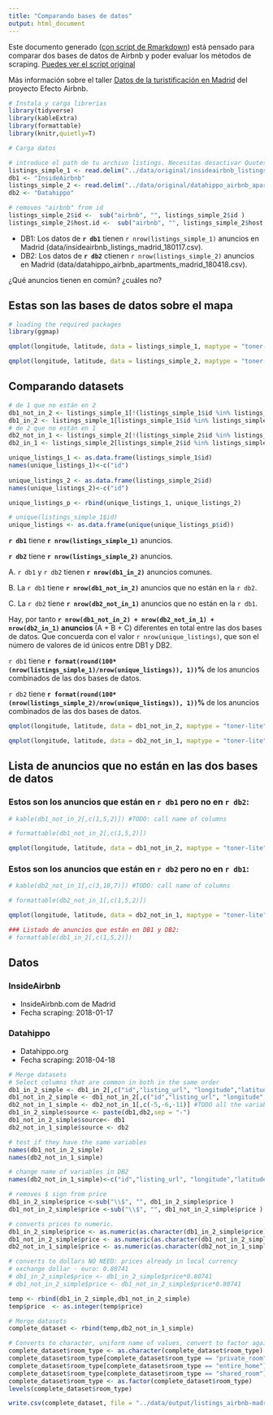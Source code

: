 ```yaml
---
title: "Comparando bases de datos"
output: html_document
---
```


Este documento generado ([con script de Rmarkdown](https://github.com/montera34/airbnb,madrid.analisis/blob/master/analisis/montera34/comparara-bases.datos.Rmd)) está pensado para comparar dos bases de datos de Airbnb y poder evaluar los métodos de scraping. [Puedes ver el script original](https://github.com/montera34/airbnbeuskadi/blob/master/analisis/montera34/compare-datasets.Rmd)

Más información sobre el taller [Datos de la turistificación en Madrid](https://montera34.com/project/turistificacion-madrid/) del proyecto Efecto Airbnb.

```r

# Instala y carga librerías
library(tidyverse)
library(kableExtra)
library(formattable)
library(knitr,quietly=T)

# Carga datos

# introduce el path de tu archivo listings. Necesitas desactivar Quotes, porque el texto incluye \"
listings_simple_1 <- read.delim("../data/original/insideairbnb_listings_madrid_180117.csv",sep = ",")
db1 <- "InsideAirbnb"
listings_simple_2 <- read.delim("../data/original/datahippo_airbnb_apartments_madrid_180418.csv",sep = ",")
db2 <- "Datahippo"

# removes "airbnb" from id
listings_simple_2$id <-  sub("airbnb", "", listings_simple_2$id )
listings_simple_2$host.id <-  sub("airbnb", "", listings_simple_2$host.id )
```

+ DB1: Los datos de **`r db1`** tienen `r nrow(listings_simple_1)` anuncios en Madrid (data/insideairbnb_listings_madrid_180117.csv).
+ DB2: Los datos de **`r db2`** ctienen `r nrow(listings_simple_2)` anuncios en Madrid (data/datahippo_airbnb_apartments_madrid_180418.csv).

¿Qué anuncios tienen en común? ¿cuáles no?

## Estas son las bases de datos sobre el mapa

```r
# loading the required packages
library(ggmap)

qmplot(longitude, latitude, data = listings_simple_1, maptype = "toner-lite", color = I("red"),alpha = I(.1)) + labs(title= paste("DB1: data set 1. InsideAirbnb.", nrow(listings_simple_1),"anuncios." ))

qmplot(longitude, latitude, data = listings_simple_2, maptype = "toner-lite", color = I("blue"),alpha = I(.1)) + labs(title= paste("DB2: data set 2. DataHippo.", nrow(listings_simple_2),"anuncios." ))
```

## Comparando datasets

```r
# de 1 que no están en 2
db1_not_in_2 <- listings_simple_1[!(listings_simple_1$id %in% listings_simple_2$id),]
db1_in_2 <- listings_simple_1[listings_simple_1$id %in% listings_simple_2$id,]
# de 2 que no están en 1
db2_not_in_1 <- listings_simple_2[!(listings_simple_2$id %in% listings_simple_1$id),]
db2_in_1 <- listings_simple_2[listings_simple_2$id %in% listings_simple_1$id,]
```


```r
unique_listings_1 <- as.data.frame(listings_simple_1$id)
names(unique_listings_1)<-c("id")
                         
unique_listings_2 <- as.data.frame(listings_simple_2$id)
names(unique_listings_2)<-c("id")

unique_listings_p <- rbind(unique_listings_1, unique_listings_2)

# unique(listings_simple_1$id)
unique_listings <- as.data.frame(unique(unique_listings_p$id))
```

**`r db1`** tiene **`r nrow(listings_simple_1)`** anuncios.

**`r db2`** tiene **`r nrow(listings_simple_2)`** anuncios.

A. `r db1` y `r db2` tienen **`r nrow(db1_in_2)`** anuncios comunes.

B. La `r db1` tiene **`r nrow(db1_not_in_2)`** anuncios que no están en la `r db2`.

C. La `r db2` tiene **`r nrow(db2_not_in_1)`** anuncios que no están en la `r db1`.

Hay, por tanto **`r nrow(db1_not_in_2) + nrow(db2_not_in_1) + nrow(db2_in_1)` anuncios ** (A + B + C) diferentes en total entre las dos bases de datos. Que concuerda con el valor `r nrow(unique_listings)`, que son el número de valores de id únicos entre DB1 y DB2.

`r db1` tiene **`r format(round(100*(nrow(listings_simple_1)/nrow(unique_listings)), 1))`%** de los anuncios combinados de las dos bases de datos.

`r db2` tiene **`r format(round(100*(nrow(listings_simple_2)/nrow(unique_listings)), 1))`% ** de los anuncios combinados de las dos bases de datos.

```r
qmplot(longitude, latitude, data = db1_not_in_2, maptype = "toner-lite", color = I("red"),alpha = I(.2)) + labs(title= "data set 1 anuncios que no están en data set 2" )

qmplot(longitude, latitude, data = db2_not_in_1, maptype = "toner-lite", color = I("blue"),alpha = I(.2)) + labs(title= "data set 2 anuncios que no están en data set 1" )
```

## Lista de anuncios que no están en las dos bases de datos

### Estos son los anuncios que están en `r db1` pero no en `r db2`:

```r
# kable(db1_not_in_2[,c(1,5,2)]) #TODO: call name of columns

# formattable(db1_not_in_2[,c(1,5,2)])

qmplot(longitude, latitude, data = db1_not_in_2, maptype = "toner-lite", color = I("blue"),alpha = I(.1),zoom=11) + labs(title= paste("Anuncios que están en DB1 pero no en DB2" ))
```

### Estos son los anuncios que están en `r db2` pero no en `r db1`:

```r
# kable(db2_not_in_1[,c(3,10,7)]) #TODO: call name of columns

# formattable(db2_not_in_1[,c(1,5,2)])

qmplot(longitude, latitude, data = db2_not_in_1, maptype = "toner-lite", color = I("blue"),alpha = I(.1),zoom=11) + labs(title= paste("Anuncios que están en DB2 pero no en DB1" ))
```


```r
### Listado de anuncios que están en DB1 y DB2:
# formattable(db1_in_2[,c(1,5,2)])
```

## Datos

### InsideAirbnb

+ InsideAirbnb.com de Madrid
+ Fecha scraping: 2018-01-17

### Datahippo

+ Datahippo.org
+ Fecha scraping: 2018-04-18

```r

# Merge datasets
# Select columns that are common in both in the same order
db1_in_2_simple <- db1_in_2[,c("id","listing_url", "longitude","latitude","host_id","room_type","bedrooms","accommodates","minimum_nights","price","name","picture_url")]
db1_not_in_2_simple <- db1_not_in_2[,c("id","listing_url", "longitude","latitude","host_id","room_type","bedrooms","accommodates","minimum_nights","price","name","picture_url")]
db2_not_in_1_simple <- db2_not_in_1[,c(-5,-6,-11)] #TODO all the variables from datahippo
db1_in_2_simple$source <- paste(db1,db2,sep = "-")
db1_not_in_2_simple$source<- db1
db2_not_in_1_simple$source <- db2

# test if they have the same variables
names(db1_not_in_2_simple)
names(db2_not_in_1_simple)

# change name of variables in DB2
names(db2_not_in_1_simple)<-c("id","listing_url", "longitude","latitude","host_id","room_type","bedrooms","accommodates","minimum_nights","price","name","picture_url","source")

# removes $ sign from price
db1_in_2_simple$price <-sub("\\$", "", db1_in_2_simple$price )
db1_not_in_2_simple$price <-sub("\\$", "", db1_not_in_2_simple$price )

# converts prices to numeric. 
db1_in_2_simple$price <- as.numeric(as.character(db1_in_2_simple$price))
db1_not_in_2_simple$price <- as.numeric(as.character(db1_not_in_2_simple$price))
db2_not_in_1_simple$price <- as.numeric(as.character(db2_not_in_1_simple$price))

# converts to dollars NO NEED: prices already in local currency
# exchange dollar - euro: 0.80741
# db1_in_2_simple$price <- db1_in_2_simple$price*0.80741
# db1_not_in_2_simple$price <- db1_not_in_2_simple$price*0.80741

temp <- rbind(db1_in_2_simple,db1_not_in_2_simple)
temp$price  <- as.integer(temp$price)

# Merge datasets
complete_dataset <- rbind(temp,db2_not_in_1_simple)

# Converts to character, uniform name of values, convert to factor again
complete_dataset$room_type <- as.character(complete_dataset$room_type)
complete_dataset$room_type[complete_dataset$room_type == "private_room"] <- "Private room"
complete_dataset$room_type[complete_dataset$room_type == "entire_home"] <- "Entire home/apt"
complete_dataset$room_type[complete_dataset$room_type == "shared_room"] <- "Shared room"
complete_dataset$room_type <- as.factor(complete_dataset$room_type)
levels(complete_dataset$room_type)

write.csv(complete_dataset, file = "../data/output/listings_airbnb-madrid_insideairbnb-datahippo_merged.csv")
```
